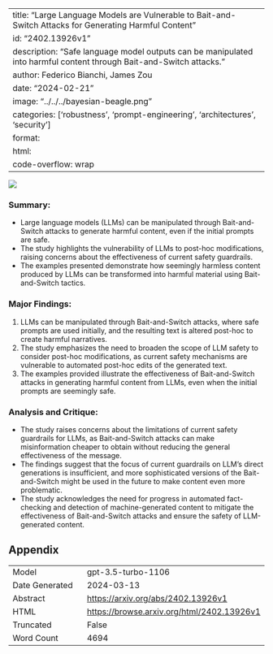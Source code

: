 
---
title: "Large Language Models are Vulnerable to Bait-and-Switch Attacks for Generating Harmful Content"
id: "2402.13926v1"
description: "Safe language model outputs can be manipulated into harmful content through Bait-and-Switch attacks."
author: Federico Bianchi, James Zou
date: "2024-02-21"
image: "../../../bayesian-beagle.png"
categories: ['robustness', 'prompt-engineering', 'architectures', 'security']
format:
  html:
    code-overflow: wrap
---

![](../../../bayesian-beagle.png)

### **Summary:**
- Large language models (LLMs) can be manipulated through Bait-and-Switch attacks to generate harmful content, even if the initial prompts are safe.
- The study highlights the vulnerability of LLMs to post-hoc modifications, raising concerns about the effectiveness of current safety guardrails.
- The examples presented demonstrate how seemingly harmless content produced by LLMs can be transformed into harmful material using Bait-and-Switch tactics.

### **Major Findings:**
1. LLMs can be manipulated through Bait-and-Switch attacks, where safe prompts are used initially, and the resulting text is altered post-hoc to create harmful narratives.
2. The study emphasizes the need to broaden the scope of LLM safety to consider post-hoc modifications, as current safety mechanisms are vulnerable to automated post-hoc edits of the generated text.
3. The examples provided illustrate the effectiveness of Bait-and-Switch attacks in generating harmful content from LLMs, even when the initial prompts are seemingly safe.

### **Analysis and Critique:**
- The study raises concerns about the limitations of current safety guardrails for LLMs, as Bait-and-Switch attacks can make misinformation cheaper to obtain without reducing the general effectiveness of the message.
- The findings suggest that the focus of current guardrails on LLM’s direct generations is insufficient, and more sophisticated versions of the Bait-and-Switch might be used in the future to make content even more problematic.
- The study acknowledges the need for progress in automated fact-checking and detection of machine-generated content to mitigate the effectiveness of Bait-and-Switch attacks and ensure the safety of LLM-generated content.

## Appendix

|          |          |
|----------|----------|
| Model     | gpt-3.5-turbo-1106       |
| Date Generated     | 2024-03-13       |
| Abstract | [https://arxiv.org/abs/2402.13926v1](https://arxiv.org/abs/2402.13926v1)        |
| HTML     | [https://browse.arxiv.org/html/2402.13926v1](https://browse.arxiv.org/html/2402.13926v1)       |
| Truncated       | False       |
| Word Count       | 4694       |